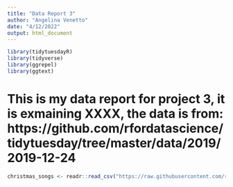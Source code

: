 ```yaml
---
title: "Data Report 3"
author: "Angelina Venetto"
date: "4/12/2022"
output: html_document
---
```


```r
library(tidytuesdayR)
library(tidyverse)
library(ggrepel)    
library(ggtext)
```

# This is my data report for project 3, it is exmaining XXXX, the data is from: https://github.com/rfordatascience/tidytuesday/tree/master/data/2019/2019-12-24

```r
christmas_songs <- readr::read_csv("https://raw.githubusercontent.com/rfordatascience/tidytuesday/master/data/2019/2019-12-24/christmas_songs.csv")
```